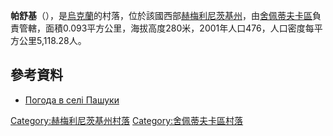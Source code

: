 {{coord|50|5|38|N|27|3|59|E|scale:100000|display=title}}

'''帕舒基'''（{{lang-uk|Пашуки}}），是[[烏克蘭|烏克蘭]]的村落，位於該國西部[[赫梅利尼茨基州|赫梅利尼茨基州]]，由[[舍佩蒂夫卡區|舍佩蒂夫卡區]]負責管轄，面積0.093平方公里，海拔高度280米，2001年人口476，人口密度每平方公里5,118.28人。

==參考資料==
* [http://weather.in.ua/ua/hmel'nickaja/19721 Погода в селі Пашуки] {{Wayback|url=http://weather.in.ua/ua/hmel'nickaja/19721 |date=20160305073100 }}

{{DEFAULTSORT:Пашуки}}
[[Category:赫梅利尼茨基州村落|Category:赫梅利尼茨基州村落]]
[[Category:舍佩蒂夫卡區村落|Category:舍佩蒂夫卡區村落]]


{{Khmelnytskyi-geo-stub}}